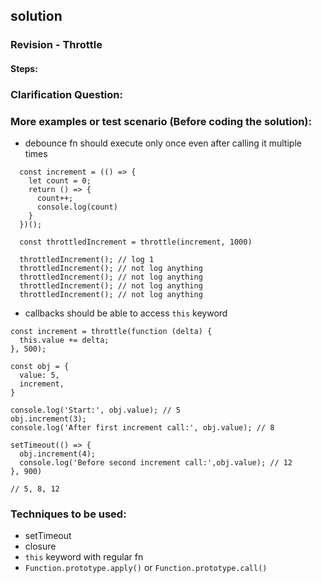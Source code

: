 ## solution

### Revision - Throttle

#### Steps:

### Clarification Question:

### More examples or test scenario (Before coding the solution):

- debounce fn should execute only once even after calling it multiple times

```
  const increment = (() => {
    let count = 0;
    return () => {
      count++;
      console.log(count)
    }
  })();

  const throttledIncrement = throttle(increment, 1000)

  throttledIncrement(); // log 1
  throttledIncrement(); // not log anything
  throttledIncrement(); // not log anything
  throttledIncrement(); // not log anything
  throttledIncrement(); // not log anything
```

- callbacks should be able to access `this` keyword

```
const increment = throttle(function (delta) {
  this.value += delta;
}, 500);

const obj = {
  value: 5,
  increment,
}

console.log('Start:', obj.value); // 5
obj.increment(3);
console.log('After first increment call:', obj.value); // 8

setTimeout(() => {
  obj.increment(4);
  console.log('Before second increment call:',obj.value); // 12
}, 900)

// 5, 8, 12
```

### Techniques to be used:

- setTimeout
- closure
- `this` keyword with regular fn
- `Function.prototype.apply()` or `Function.prototype.call()`
